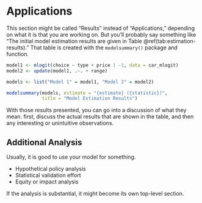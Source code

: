 # Applications

This section might be called "Results" instead of "Applications," depending
on what it is that you are working on. But you'll probably say something like 
"The initial model estimation results are given in Table \@ref(tab:estimation-results)."
That table is created with the `modelsummary()` package and function.

```r
model1 <- mlogit(choice ~ type + price | -1, data = car_mlogit)
model2 <- update(model1, .~. + range)

models <- list("Model 1" = model1, "Model 2" = model2)
```


```r
modelsummary(models, estimate = "{estimate} ({statistic})",
             title = "Model Estimation Results")
```

With those results presented, you can go into a discussion of what they mean.
first, discuss the actual results that are shown in the table, and then any 
interesting or unintuitive observations.

## Additional Analysis

Usually, it is good to use your model for something.

  - Hypothetical policy analysis
  - Statistical validation effort
  - Equity or impact analysis
  
If the analysis is substantial, it might become its own top-level section.
